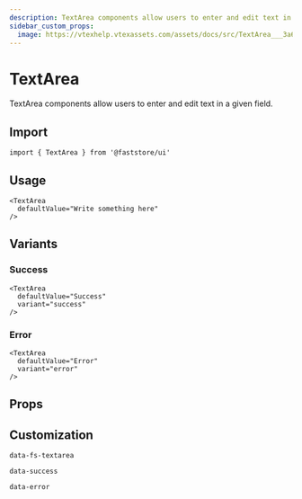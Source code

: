 ```yaml
---
description: TextArea components allow users to enter and edit text in a given field.
sidebar_custom_props: 
  image: https://vtexhelp.vtexassets.com/assets/docs/src/TextArea___3a6bc2b4e5da9d463face8639f4e5007.png
---
```



# TextArea

TextArea components allow users to enter and edit text in a given field.

## Import

```tsx
import { TextArea } from '@faststore/ui'
```

## Usage

```tsx live
<TextArea
  defaultValue="Write something here"
/>
```

## Variants

### Success

```tsx live
<TextArea
  defaultValue="Success"
  variant="success"
/>
```

### Error

```tsx live
<TextArea
  defaultValue="Error"
  variant="error"
/>
```

## Props

<PropsSection name="TextArea" />

## Customization

`data-fs-textarea`

`data-success`

`data-error`
